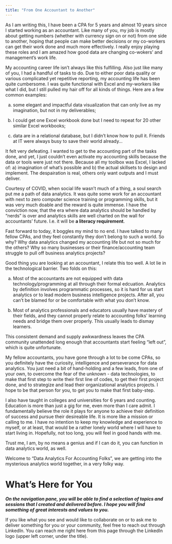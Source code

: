 ```yaml
---
title: "From One Accountant to Another"
---
```


As I am writing this, I have been a CPA for 5 years and almost 10 years since I started working as an accountant. Like many of you, my job is mostly about getting numbers (whether with currency sign on or not) from one side to another, hoping that people can make better decisions or my co-workers can get their work done and much more effectively. I really enjoy playing these roles and I am amazed how good data are changing co-wokers' and management's work life.

My accounting career life isn't always like this fulfilling. Also just like many of you, I had a handful of tasks to do. Due to either poor data quality or various complicated yet repetitive reporting, my accounting life has been quite cumbersome. I was quite functional with Excel and my-workers like what I did, but I still pulled my hair off for all kinds of things. Here are a few common examples: 
    
  a) some elegant and impactful data visualization that can only live as my imagination, but not in my deliverables;
    
  b) I could get one Excel workbook done but I need to repeat for 20 other similar Excel workbooks;

  c) data are in a relational database, but I didn't know how to pull it. Friends at IT were always busy to save their world already...
    
It felt very defeating. I wanted to get to the accounting part of the tasks done, and yet, I just couldn't even activate my accounting skills because the data or tools were just not there. Because all my toolbox was Excel, I lacked of: a) imagination of what's possible and b) the actual skillsets to design and implement. The despairation is real, others only want outputs and I must deliver.

Courtesy of COVID, when social life wasn't much of a thing, a soul search put me a path of data analytics. It was quite some work for an accountant with next to zero computer science training or programming skills, but it was very much doable and the reward is quite immense. I have the conviction now, that the era where data analytics should be handled by "nerds" is over and analytics skills are well charted on the wall for accountants' future. I.e. it will be **a literacy requirement**. 

Fast forward to today, it boggles my mind to no end. I have talked to many fellow CPAs, and they feel constantly they don't belong to such a world. So why? Why data analytics changed my accounting life but not so much for the others? Why so many businesses or their finance/accounting team struggle to pull off business analytics projects?

Good thing you are looking at an accountant, I relate this too well. A lot lie in the technological barrier. Two folds on this:

  a) Most of the accountants are not equipped with data technology/programming at all through their formal edcuation. Analytics by definition involves programmatic processes, so it is hard for us start analytics or to lead modern business intelligence projects. After all, you can't be blamed for or be comfortable with what you don't know. 
  
  b) Most of analytics professionals and educators usually have mastery of their fields, and they cannot properly relate to accounting folks' learning needs and bridge them over properly. This usually leads to dismay learners. 
  
This consistent demand and supply awkwardness leaves the CPA community unattended long enough that accountants start feeling "left out", which is quite unfortunate.  

My fellow accountants, you have gone through a lot to be come CPAs, so you definitely have the curiosity, intelligence and perseverance for data analytics. You just need a bit of hand-holding and a few leads, from one of your own, to overcome the fear of the unknown - data technologies, to make that first step to write their first line of codes, to get their first project done, and to strategize and lead their organizational analytics projects. I hope to be that person for you, to get you to make that first baby-step. 

I also have taught in colleges and universities for 6 years and counting. Education is more than just a gig for me, even more than I care admit. I fundamentally believe the role it plays for anyone to achieve their definition of success and pursue their desireable life. It is more like a mission or calling to me. I have no intention to keep my knowledge and experience to myself, or at least, that would be a rather lonely world where I will have to start living in. Hopefully, not too long, you will feel in good hands with me.

Trust me, I am, by no means a genius and if I can do it, you can function in data analytics world, as well. 

Welcome to "Data Analytics For Accounting Folks", we are getting into the mysterious analytics world together, in a very folky way.

# What's Here for You

***On the navigation pane, you will be able to find a selection of topics and sessions that I created and delivered before. I hope you will find something of great interests and values to you.***

If you like what you see and would like to collaborate on or to ask me to deliver something for you or your community, feel free to reach out through LinkedIn. You can reach me right here from this page through the LinkedIn logo (upper left corner, under the title).
